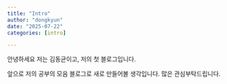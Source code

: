 ```yaml
---
title: "Intro"
author: "dongkyun"
date: "2025-07-22"
categories: [intro]

---
```


안녕하세요 저는 김동균이고, 저의 첫 블로그입니다.

앞으로 저의 공부의 모음 블로그로 새로 만들어볼 생각입니다.
많은 관심부탁드립니다.